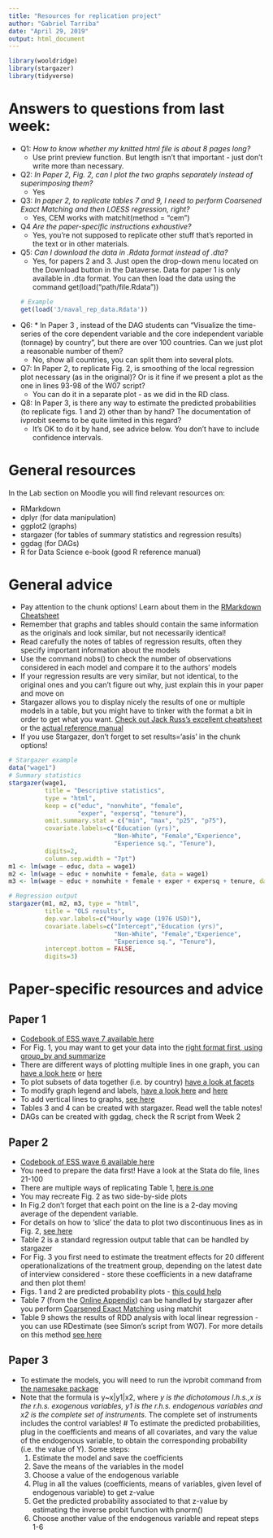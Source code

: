 ```yaml
---
title: "Resources for replication project"
author: "Gabriel Tarriba"
date: "April 29, 2019"
output: html_document
---
```


```r
library(wooldridge)
library(stargazer)
library(tidyverse)
```

# Answers to questions from last week:

* Q1: *How to know whether my knitted html file is about 8 pages long?* 
    + Use print preview function. But length isn't that important - just don't write more than necessary.
* Q2: *In Paper 2, Fig. 2, can I plot the two graphs separately instead of superimposing them?* 
    + Yes
* Q3: *In paper 2, to replicate tables 7 and 9, I need to perform Coarsened Exact Matching and then LOESS regression, right?* 
    + Yes, CEM works with matchit(method = "cem")
* Q4 *Are the paper-specific instructions exhaustive?* 
    + Yes, you're not supposed to replicate other stuff that's reported in the text or in other materials.
* Q5: *Can I download the data in .Rdata format instead of .dta?*
    + Yes, for papers 2 and 3. Just open the drop-down menu located on the Download button in the Dataverse. Data for paper 1 is only available in .dta format. You can then load the data using the command get(load("path/file.Rdata"))
    ```r
    # Example
    get(load('3/naval_rep_data.Rdata'))
    ```
* Q6: * In Paper 3 , instead of the DAG students can "Visualize the time-series of the core dependent variable and the core independent
variable (tonnage) by country", but there are over 100 countries. Can we just plot a reasonable number of them?
  + No, show all countries, you can split them into several plots.
* Q7: In Paper 2, to replicate Fig. 2, is smoothing of the local regression plot necessary (as in the original)? Or is it fine if we present a plot as the one in lines 93-98 of the W07 script?
  +  You can do it in a separate plot - as we did in the RD class. 
* Q8: In Paper 3, is there any way to estimate the predicted probabilities (to replicate figs. 1 and 2) other than by hand? The documentation of ivprobit seems to be quite limited in this regard?
  + It's OK to do it by hand, see advice below. You don't have to include confidence intervals.

# General resources

In the Lab section on Moodle you will find relevant resources on:

* RMarkdown
* dplyr (for data manipulation)
* ggplot2 (graphs)
* stargazer (for tables of summary statistics and regression results)
* ggdag (for DAGs)
* R for Data Science e-book (good R reference manual)

# General advice

* Pay attention to the chunk options! Learn about them in the [RMarkdown Cheatsheet](https://www.rstudio.com/wp-content/uploads/2015/03/rmarkdown-reference.pdf)
* Remember that graphs and tables should contain the same information as the originals and look similar, but not necessarily identical!
* Read carefully the notes of tables of regression results, often they specify important information about the models
* Use the command nobs() to check the number of observations considered in each model and compare it to the authors' models
* If your regression results are very similar, but not identical, to the original ones and you can't figure out why, just explain this in your paper and move on
* Stargazer allows you to display nicely the results of one or multiple models in a table, but you might have to tinker with the format a bit in order to get what you want. [Check out Jack Russ's excellent cheatsheet](https://www.jakeruss.com/cheatsheets/stargazer/) or the [actual reference manual](https://cran.r-project.org/web/packages/stargazer/stargazer.pdf)
* If you use Stargazer, don't forget to set results='asis' in the chunk options!
```r

# Stargazer example
data("wage1")
# Summary statistics
stargazer(wage1, 
          title = "Descriptive statistics",
          type = "html", 
          keep = c("educ", "nonwhite", "female", 
                   "exper", "expersq", "tenure"),
          omit.summary.stat = c("min", "max", "p25", "p75"),
          covariate.labels=c("Education (yrs)",
                             "Non-White", "Female","Experience", 
                             "Experience sq.", "Tenure"),
          digits=2,
          column.sep.width = "7pt")
m1 <- lm(wage ~ educ, data = wage1) 
m2 <- lm(wage ~ educ + nonwhite + female, data = wage1)
m3 <- lm(wage ~ educ + nonwhite + female + exper + expersq + tenure, data = wage1)

# Regression output
stargazer(m1, m2, m3, type = "html",
          title = "OLS results",
          dep.var.labels=c("Hourly wage (1976 USD)"),
          covariate.labels=c("Intercept","Education (yrs)",
                             "Non-White", "Female","Experience", 
                             "Experience sq.", "Tenure"),
          intercept.bottom = FALSE,
          digits=3)

```


# Paper-specific resources and advice

## Paper 1

* [Codebook of ESS wave 7 available here](https://www.europeansocialsurvey.org/docs/round7/survey/ESS7_appendix_a7_e01_0.pdf)
* For Fig. 1, you may want to get your data into the [right format first, using group_by and summarize](https://r4ds.had.co.nz/transform.html#grouped-summaries-with-summarise) 
* There are different ways of plotting multiple lines in one graph, you can [have a look here](https://stackoverflow.com/questions/3777174/plotting-two-variables-as-lines-using-ggplot2-on-the-same-graph) or [here](https://rpubs.com/euclid/343644)
* To plot subsets of data together (i.e. by country) [have a look at facets](http://www.cookbook-r.com/Graphs/Facets_(ggplot2)/)
* To modify graph legend and labels, [have a look here](https://www.datanovia.com/en/blog/ggplot-legend-title-position-and-labels/) and [here](https://stackoverflow.com/questions/23635662/editing-legend-text-labels-in-ggplot)
* To add vertical lines to graphs, [see here](http://www.sthda.com/english/wiki/ggplot2-add-straight-lines-to-a-plot-horizontal-vertical-and-regression-lines)
* Tables 3 and 4 can be created with stargazer. Read well the table notes!
* DAGs can be created with ggdag, check the R script from Week 2

## Paper 2

* [Codebook of ESS wave 6 available here](https://www.europeansocialsurvey.org/docs/round6/survey/ESS6_appendix_a7_e01_0.pdf)
* You need to prepare the data first! Have a look at the Stata do file, lines 21-100
* There are multiple ways of replicating Table 1, [here is one](https://sebastiansauer.github.io/multiple-t-tests-with-dplyr/)
* You may recreate Fig. 2 as two side-by-side plots
* In Fig.2 don't forget that each point on the line is a 2-day moving average of the dependent variable.
* For details on how to 'slice' the data to plot two discontinuous lines as in Fig. 2, [see here](https://mgimond.github.io/ES218/Week10b.html)
* Table 2 is a standard regression output table that can be handled by stargazer
* For Fig. 3 you first need to estimate the treatment effects for 20 different operationalizations of the treatment group, depending on the latest date of interview considered - store these coefficients in a new dataframe and then plot them!
* Figs. 1 and 2 are predicted probability plots - [this could help](https://druedin.com/2016/01/16/predicted-probabilities-in-r/)
* Table 7 (from the [Online Appendix](https://journals.sagepub.com/doi/suppl/10.1177/2053168017714185/suppl_file/Supplementary_materials_Ares_Hernandez.pdf)) can be handled by stargazer after you perform [Coarsened Exact Matching](https://gking.harvard.edu/cem) using matchit
* Table 9 shows the results of RDD analysis with local linear regression - you can use RDestimate (see Simon's script from W07). For more details on this method [see here](http://www.ucdenver.edu/academics/colleges/PublicHealth/resourcesfor/Faculty/perraillon/perraillonteaching/Documents/hrs_rdd_slides_h.pdf)

## Paper 3

* To estimate the models, you will need to run the ivprobit command from [the namesake package](https://mpra.ub.uni-muenchen.de/72383/1/MPRA_paper_72383.pdf)
* Note that the formula is y~x|y1|x2, where *y is the dichotomous l.h.s.,x is the r.h.s. exogenous variables, y1 is the r.h.s. endogenous variables and x2 is the complete set of instruments*. The complete set of instruments includes the control variables!
# To estimate the predicted probabilities, plug in the coefficients and means of all covariates, and vary the value of the endogenous variable, to obtain the corresponding probability (i.e. the value of Y). Some steps:
    1. Estimate the model and save the coefficients
    2. Save the means of the variables in the model
    3. Choose a value of the endogenous variable
    4. Plug in all the values (coefficients, means of variables, given level of endogenous variable) to get z-value
    5. Get the predicted probability associated to that z-value by estimating the inverse probit function with pnorm()
    6. Choose another value of the endogenous variable and repeat steps 1-6


